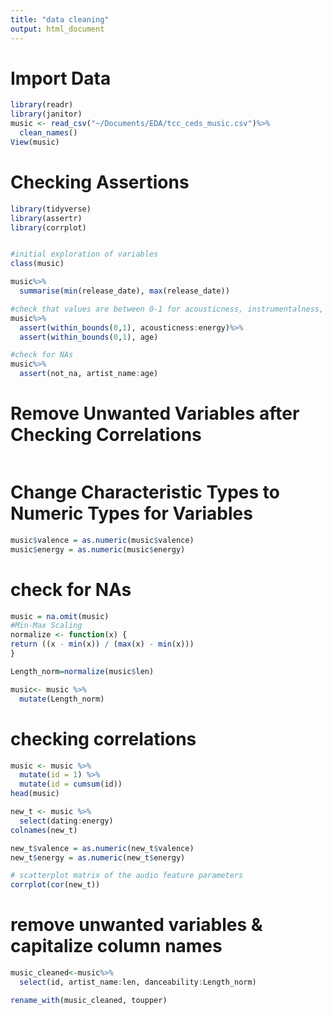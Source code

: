 ```yaml
---
title: "data cleaning"
output: html_document
---
```



# Import Data

```r
library(readr)
library(janitor)
music <- read_csv("~/Documents/EDA/tcc_ceds_music.csv")%>%
  clean_names()
View(music)
```

# Checking Assertions
```r
library(tidyverse)
library(assertr)
library(corrplot)


#initial exploration of variables
class(music)

music%>%
  summarise(min(release_date), max(release_date))

#check that values are between 0-1 for acousticness, instrumentalness, valence, energy, and age
music%>%
  assert(within_bounds(0,1), acousticness:energy)%>%
  assert(within_bounds(0,1), age)

#check for NAs
music%>%
  assert(not_na, artist_name:age)

```

# Remove Unwanted Variables after Checking Correlations

```r

```

# Change Characteristic Types to Numeric Types for Variables
```r
music$valence = as.numeric(music$valence)
music$energy = as.numeric(music$energy)
```

# check for NAs
```r
music = na.omit(music)
#Min-Max Scaling 
normalize <- function(x) {
return ((x - min(x)) / (max(x) - min(x)))
}

Length_norm=normalize(music$len)

music<- music %>%
  mutate(Length_norm)
```


# checking correlations
```r

music <- music %>% 
  mutate(id = 1) %>% 
  mutate(id = cumsum(id))
head(music)

new_t <- music %>% 
  select(dating:energy)
colnames(new_t)

new_t$valence = as.numeric(new_t$valence)
new_t$energy = as.numeric(new_t$energy)

# scatterplot matrix of the audio feature parameters
corrplot(cor(new_t))

```
# remove unwanted variables & capitalize column names 
```r
music_cleaned<-music%>%
  select(id, artist_name:len, danceability:Length_norm)

rename_with(music_cleaned, toupper)

```




